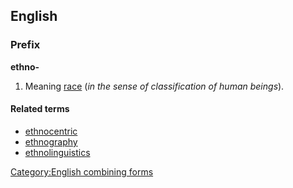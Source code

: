 ==English==
===Prefix===
'''ethno-'''

#Meaning [[race]] (''in the sense of classification of human beings'').

====Related terms====
*[[ethnocentric]]
*[[ethnography]]
*[[ethnolinguistics]]

[[Category:English combining forms]]
